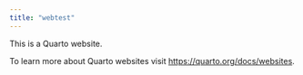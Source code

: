 ```yaml
---
title: "webtest"
---
```


This is a Quarto website.

To learn more about Quarto websites visit <https://quarto.org/docs/websites>.

